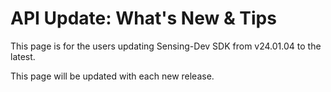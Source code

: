# API Update: What's New & Tips

This page is for the users updating Sensing-Dev SDK from v24.01.04 to the latest.

This page will be updated with each new release.